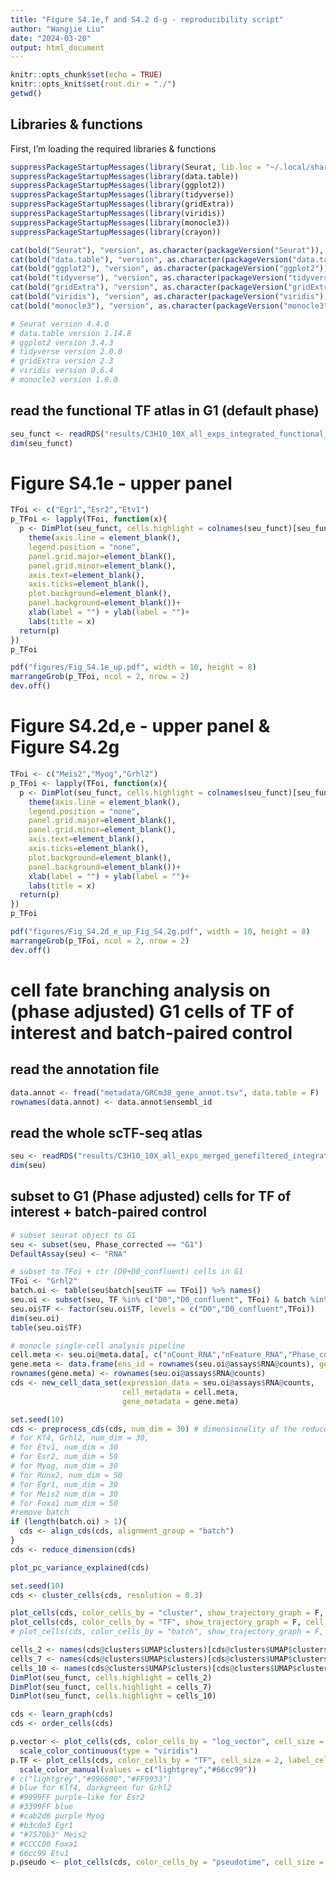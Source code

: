 ```yaml
---
title: "Figure S4.1e,f and S4.2 d-g - reproducibility script"
author: "Wangjie Liu"
date: "2024-03-20"
output: html_document
---
```


```r
knitr::opts_chunk$set(echo = TRUE)
knitr::opts_knit$set(root.dir = "./")
getwd()
```

## Libraries & functions

First, I'm loading the required libraries & functions

```r
suppressPackageStartupMessages(library(Seurat, lib.loc = "~/.local/share/")) 
suppressPackageStartupMessages(library(data.table))
suppressPackageStartupMessages(library(ggplot2)) 
suppressPackageStartupMessages(library(tidyverse)) 
suppressPackageStartupMessages(library(gridExtra)) 
suppressPackageStartupMessages(library(viridis)) 
suppressPackageStartupMessages(library(monocle3)) 
suppressPackageStartupMessages(library(crayon)) 

cat(bold("Seurat"), "version", as.character(packageVersion("Seurat")), "\n")
cat(bold("data.table"), "version", as.character(packageVersion("data.table")), "\n")
cat(bold("ggplot2"), "version", as.character(packageVersion("ggplot2")), "\n")
cat(bold("tidyverse"), "version", as.character(packageVersion("tidyverse")), "\n")
cat(bold("gridExtra"), "version", as.character(packageVersion("gridExtra")), "\n")
cat(bold("viridis"), "version", as.character(packageVersion("viridis")), "\n")
cat(bold("monocle3"), "version", as.character(packageVersion("monocle3")), "\n")

# Seurat version 4.4.0 
# data.table version 1.14.8 
# ggplot2 version 3.4.3 
# tidyverse version 2.0.0 
# gridExtra version 2.3 
# viridis version 0.6.4 
# monocle3 version 1.0.0 
```

## read the functional TF atlas in G1 (default phase)

```r
seu_funct <- readRDS("results/C3H10_10X_all_exps_integrated_functional_TF_atlas_G1_Phase.rds")
dim(seu_funct)
```

# Figure S4.1e - upper panel

```r
TFoi <- c("Egr1","Esr2","Etv1")
p_TFoi <- lapply(TFoi, function(x){
  p <- DimPlot(seu_funct, cells.highlight = colnames(seu_funct)[seu_funct$TF == x], cols = "gray85", cols.highlight = "red", sizes.highlight = 1, pt.size = 0.1)+
    theme(axis.line = element_blank(),
    legend.position = "none", 
    panel.grid.major=element_blank(), 
    panel.grid.minor=element_blank(), 
    axis.text=element_blank(), 
    axis.ticks=element_blank(), 
    plot.background=element_blank(), 
    panel.background=element_blank())+
    xlab(label = "") + ylab(label = "")+
    labs(title = x)
  return(p)
})
p_TFoi

pdf("figures/Fig_S4.1e_up.pdf", width = 10, height = 8)
marrangeGrob(p_TFoi, ncol = 2, nrow = 2)
dev.off()
```

# Figure S4.2d,e - upper panel & Figure S4.2g

```r
TFoi <- c("Meis2","Myog","Grhl2")
p_TFoi <- lapply(TFoi, function(x){
  p <- DimPlot(seu_funct, cells.highlight = colnames(seu_funct)[seu_funct$TF == x],cols = "gray85", cols.highlight = "darkgreen", sizes.highlight = 1, pt.size = 0.1)+
    theme(axis.line = element_blank(),
    legend.position = "none", 
    panel.grid.major=element_blank(), 
    panel.grid.minor=element_blank(), 
    axis.text=element_blank(), 
    axis.ticks=element_blank(), 
    plot.background=element_blank(), 
    panel.background=element_blank())+
    xlab(label = "") + ylab(label = "")+
    labs(title = x)
  return(p)
})
p_TFoi

pdf("figures/Fig_S4.2d_e_up_Fig_S4.2g.pdf", width = 10, height = 8)
marrangeGrob(p_TFoi, ncol = 2, nrow = 2)
dev.off()
```

# cell fate branching analysis on (phase adjusted) G1 cells of TF of interest and batch-paired control

## read the annotation file

```r
data.annot <- fread("metadata/GRCm38_gene_annot.tsv", data.table = F) 
rownames(data.annot) <- data.annot$ensembl_id
```

## read the whole scTF-seq atlas

```r
seu <- readRDS("results/C3H10_10X_all_exps_merged_genefiltered_integrated_functional.rds")
dim(seu)
```

## subset to G1 (Phase adjusted) cells for TF of interest + batch-paired control

```r
# subset seurat object to G1
seu <- subset(seu, Phase_corrected == "G1")
DefaultAssay(seu) <- "RNA"
```

```r
# subset to TFoi + ctr (D0+D0_confluent) cells in G1
TFoi <- "Grhl2"
batch.oi <- table(seu$batch[seu$TF == TFoi]) %>% names()
seu.oi <- subset(seu, TF %in% c("D0","D0_confluent", TFoi) & batch %in% batch.oi)
seu.oi$TF <- factor(seu.oi$TF, levels = c("D0","D0_confluent",TFoi))
dim(seu.oi)
table(seu.oi$TF)
```

```r
# monocle single-cell analysis pipeline
cell.meta <- seu.oi@meta.data[, c("nCount_RNA","nFeature_RNA","Phase_corrected","batch","Dose","TF")]
gene.meta <- data.frame(ens_id = rownames(seu.oi@assays$RNA@counts), gene_short_name = data.annot[rownames(seu.oi@assays$RNA@counts),"gene_symbol"], gene_type = data.annot[rownames(seu.oi@assays$RNA@counts), "biotype"])
rownames(gene.meta) <- rownames(seu.oi@assays$RNA@counts)
cds <- new_cell_data_set(expression_data = seu.oi@assays$RNA@counts, 
                         cell_metadata = cell.meta,
                         gene_metadata = gene.meta)
```
```r
set.seed(10)
cds <- preprocess_cds(cds, num_dim = 30) # dimensionality of the reduced space
# for Kf4, Grhl2, num_dim = 30,
# for Etv1, num_dim = 30
# for Esr2, num_dim = 50
# for Myog, num_dim = 30
# for Runx2, num_dim = 50
# for Egr1, num_dim = 30
# for Meis2 num_dim = 30
# for Foxa1 num_dim = 50
#remove batch
if (length(batch.oi) > 1){
  cds <- align_cds(cds, alignment_group = "batch")  
}
cds <- reduce_dimension(cds)

```

```r
plot_pc_variance_explained(cds)
```

```r
set.seed(10)
cds <- cluster_cells(cds, resolution = 0.3)
```

```r
plot_cells(cds, color_cells_by = "cluster", show_trajectory_graph = F, cell_size = 2, label_cell_groups = F) 
plot_cells(cds, color_cells_by = "TF", show_trajectory_graph = F, cell_size = 2, label_cell_groups = F) 
# plot_cells(cds, color_cells_by = "batch", show_trajectory_graph = F, cell_size = 2, label_cell_groups = F) 
```

```r
cells_2 <- names(cds@clusters$UMAP$clusters)[cds@clusters$UMAP$clusters == 2]
cells_7 <- names(cds@clusters$UMAP$clusters)[cds@clusters$UMAP$clusters == 7]
cells_10 <- names(cds@clusters$UMAP$clusters)[cds@clusters$UMAP$clusters == 10]
DimPlot(seu_funct, cells.highlight = cells_2)
DimPlot(seu_funct, cells.highlight = cells_7)
DimPlot(seu_funct, cells.highlight = cells_10)
```

```r
cds <- learn_graph(cds)
cds <- order_cells(cds)
```

```r
p.vector <- plot_cells(cds, color_cells_by = "log_vector", cell_size = 2, show_trajectory_graph = F)+
  scale_color_continuous(type = "viridis")
p.TF <- plot_cells(cds, color_cells_by = "TF", cell_size = 2, label_cell_groups = F, show_trajectory_graph = F)+
  scale_color_manual(values = c("lightgrey","#66cc99")) 
# c("lightgrey","#996600","#FF9933")
# blue for Klf4, darkgreen for Grhl2 
# #9999FF purple-like for Esr2
# #3399FF blue
# #cab2d6 purple Myog
# #b3cde3 Egr1
# "#7570b3" Meis2
# #CCCC00 Foxa1
# 66cc99 Etv1
p.pseudo <- plot_cells(cds, color_cells_by = "pseudotime", cell_size = 2, show_trajectory_graph = F)
```


